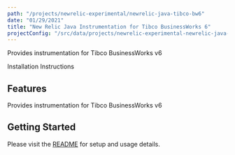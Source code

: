 ```yaml
---
path: "/projects/newrelic-experimental/newrelic-java-tibco-bw6"
date: "01/29/2021"
title: "New Relic Java Instrumentation for Tibco BusinessWorks 6"
projectConfig: "/src/data/projects/newrelic-experimental-newrelic-java-tibco-bw6.json"
---
```


<!-- Imports must occur at the top of the file -->

Provides instrumentation for Tibco BusinessWorks v6

<Link to="https://github.com/newrelic-experimental/newrelic-java-tibco-bw6">Installation Instructions</Link>

## Features

Provides instrumentation for Tibco BusinessWorks v6

## Getting Started

Please visit the [README](https://github.com/newrelic-experimental/newrelic-java-tibco-bw6#readme) for setup and usage details.
